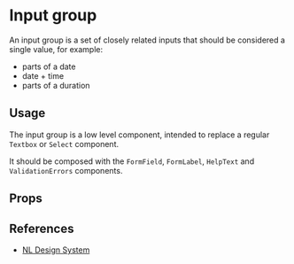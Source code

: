 

<Meta of={InputGroupStories} />

# Input group

An input group is a set of closely related inputs that should be considered a single value, for
example:

- parts of a date
- date + time
- parts of a duration

<Canvas of={InputGroupStories.Default} />

## Usage

The input group is a low level component, intended to replace a regular `Textbox` or `Select`
component.

It should be composed with the `FormField`, `FormLabel`, `HelpText` and `ValidationErrors`
components.

## Props

<ArgTypes of={InputGroup} />

## References

- [NL Design System](https://nl-design-system.github.io/utrecht/storybook/?path=/docs/css_css-form-fieldset--docs)
